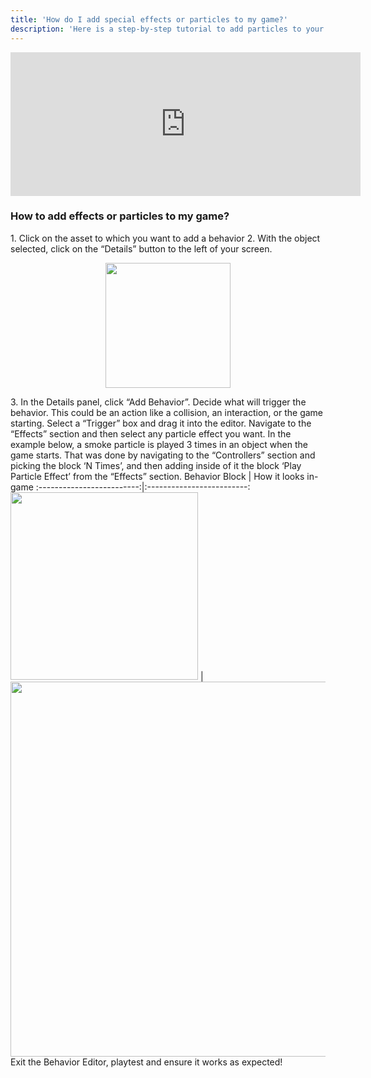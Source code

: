 ```yaml
---
title: 'How do I add special effects or particles to my game?'
description: 'Here is a step-by-step tutorial to add particles to your game'
---
```


<iframe width="560" height="230" src="https://www.youtube.com/embed/DsxqsnUT6mg?si=HHinhwRQz8y8yW8t" title="How do I use the Soba controls?" frameborder="0" allow="accelerometer; autoplay; clipboard-write; encrypted-media; gyroscope; picture-in-picture; web-share" allowfullscreen></iframe>

### How to add effects or particles to my game?

<Steps>
  <Step title="First Step">
<Accordion title="The basics for all behaviors">
    1. Click on the asset to which you want to add a behavior
    2. With the object selected, click on the “Details” button to the left of your screen.
    <p align="center">
      <img width="200" noZoom src="https://i.imgur.com/jMSZzP8.png" /> </p>
    3. In the Details panel, click “Add Behavior”.
</Accordion>
  </Step>
  <Step title="Second Step">
Decide what will trigger the behavior. This could be an action like a collision, an interaction, or the game starting. Select a “Trigger” box and drag it into the editor.  
 </Step>
<Step title="Third Step">
Navigate to the “Effects” section and then select any particle effect you want. In the example below, a smoke particle is played 3 times in an object when the game starts. That was done by navigating to the “Controllers” section and picking the block ‘N Times’, and then adding inside of it the block ‘Play Particle Effect’ from the “Effects” section.
  <Accordion title="Behavior Image">
  Behavior Block             |  How it looks in-game
:-------------------------:|:-------------------------:
<img width="300" noZoom src="https://i.imgur.com/nIhPESQ.png" />  |  <img width="600" noZoom src="https://i.imgur.com/eRxai65.png" />
  </Accordion>
  </Step>
<Step title="Fourth Step">
Exit the Behavior Editor, playtest and ensure it works as expected!
</Step>
</Steps>
